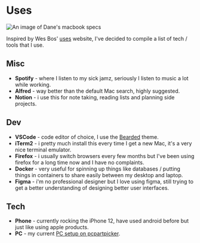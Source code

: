 
<div className="prose mt-24 max-w-none">

# Uses

<Image
  src="https://i.imgur.com/ms5kVdI.png"
  height={490}
  width={896}
  alt="An image of Dane's macbook specs"
/>

Inspired by Wes Bos' [uses](https://uses.tech/) website, I've decided to compile a list of tech / tools that I use.

## Misc

- **Spotify** - where I listen to my sick jamz, seriously I listen to music a lot while working.
- **Alfred** - way better than the default Mac search, highly suggested.
- **Notion** - i use this for note taking, reading lists and planning side projects.

## Dev

- **VSCode** - code editor of choice, I use the [Bearded](https://marketplace.visualstudio.com/items?itemName=BeardedBear.beardedtheme) theme.
- **iTerm2** - i pretty much install this every time I get a new Mac, it's a very nice terminal emulator.
- **Firefox** - i usually switch browsers every few months but I've been using firefox for a long time now and I have no complaints.
- **Docker** - very useful for spinning up things like databases / putting things in containers to share easily between my desktop and laptop.
- **Figma** - i'm no professional designer but I love using figma, still trying to get a better understanding of designing better user interfaces.

## Tech

- **Phone** - currently rocking the iPhone 12, have used android before but just like using apple products.
- **PC** - my current [PC setup on pcpartpicker](https://pcpartpicker.com/user/Danex2/saved/#view=XBNLJx).

</div>

